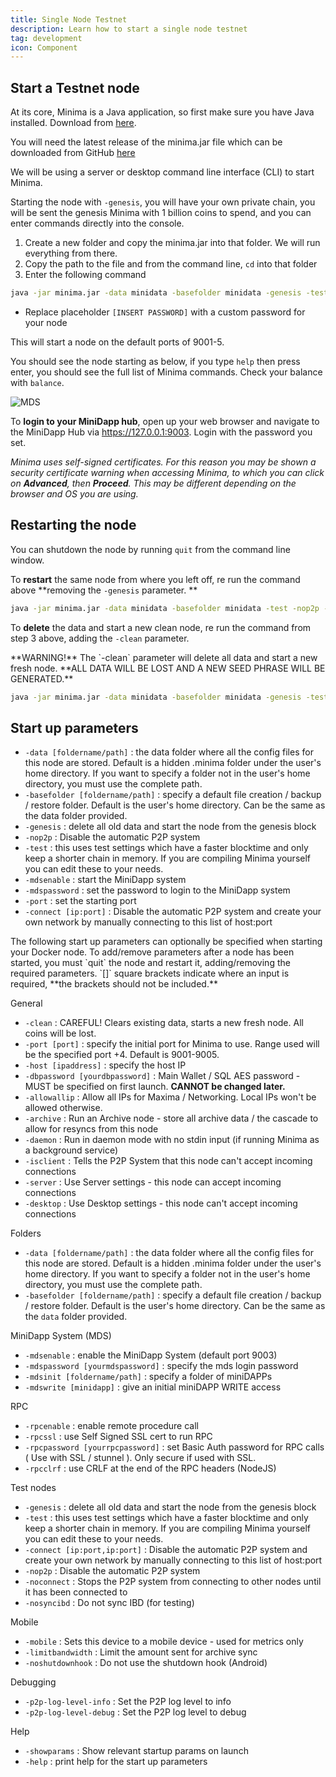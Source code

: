 ---
title: Single Node Testnet
description: Learn how to start a single node testnet
tag: development
icon: Component
---

## Start a Testnet node

At its core, Minima is a Java application, so first make sure you have Java installed. Download from [here](https://www.java.com/en/download/).

You will need the latest release of the minima.jar file which can be downloaded from GitHub [here](https://github.com/minima-global/Minima/releases)

We will be using a server or desktop command line interface (CLI) to start Minima.

Starting the node with `-genesis`, you will have your own private chain, you will be sent the genesis Minima with 1 billion coins to spend, and you can enter commands directly into the console.

1. Create a new folder and copy the minima.jar into that folder. We will run everything from there.
2. Copy the path to the file and from the command line, `cd` into that folder
3. Enter the following command

```bash title="Terminal"
java -jar minima.jar -data minidata -basefolder minidata -genesis -test -nop2p -mdsenable -mdspassword [INSERT PASSWORD]
```

- Replace placeholder `[INSERT PASSWORD]` with a custom password for your node

This will start a node on the default ports of 9001-5.

You should see the node starting as below, if you type `help` then press enter, you should see the full list of Minima commands. Check your balance with `balance`.

![MDS](/img/buildonminima/TestTerminalstartup.png)

To **login to your MiniDapp hub**, open up your web browser and navigate to the MiniDapp Hub via https://127.0.0.1:9003. Login with the password you set.

_Minima uses self-signed certificates. For this reason you may be shown a security certificate warning when accessing Minima, to which you can click on **Advanced**, then **Proceed**. This may be different depending on the browser and OS you are using._

## Restarting the node

You can shutdown the node by running `quit` from the command line window.

To **restart** the same node from where you left off, re run the command above **removing the `-genesis` parameter. **

```bash title="Terminal"
java -jar minima.jar -data minidata -basefolder minidata -test -nop2p -mdsenable -mdspassword [INSERT PASSWORD]
```

To **delete** the data and start a new clean node, re run the command from step 3 above, adding the `-clean` parameter.

<Callout type="warn">
  **WARNING!** The `-clean` parameter will delete all data and start a new fresh
  node. **ALL DATA WILL BE LOST AND A NEW SEED PHRASE WILL BE GENERATED.**

</Callout>

```bash title="Terminal"
java -jar minima.jar -data minidata -basefolder minidata -genesis -test -nop2p -mdsenable -mdspassword [INSERT PASSWORD] -clean
```

## Start up parameters

<Accordions type="multiple">
  <Accordion title="What do the parameters mean?">
  
- `-data [foldername/path]` : the data folder where all the config files for this node are stored. Default is a hidden .minima folder under the user's home directory. If you want to specify a folder not in the user's home directory, you must use the complete path.
- `-basefolder [foldername/path]` : specify a default file creation / backup / restore folder. Default is the user's home directory. Can be the same as the data folder provided.
- `-genesis` : delete all old data and start the node from the genesis block
- `-nop2p` : Disable the automatic P2P system
- `-test` : this uses test settings which have a faster blocktime and only keep a shorter chain in memory. If you are compiling Minima yourself you can edit these to your needs.
- `-mdsenable` : start the MiniDapp system
- `-mdspassword` : set the password to login to the MiniDapp system
- `-port` : set the starting port
- `-connect [ip:port]` : Disable the automatic P2P system and create your own network by manually connecting to this list of host:port

</Accordion>

<Accordion title="Optional startup parameters">
The following start up parameters can optionally be specified when starting your Docker node.

<Callout>
  To add/remove parameters after a node has been started, you must `quit` the
  node and restart it, adding/removing the required parameters. `[]` square
  brackets indicate where an input is required, **the brackets should not be
  included.**
</Callout>

<Heading as="h4">General</Heading>

- `-clean` : CAREFUL! Clears existing data, starts a new fresh node. All coins will be lost.
- `-port [port]` : specify the initial port for Minima to use. Range used will be the specified port +4. Default is 9001-9005.
- `-host [ipaddress]` : specify the host IP
- `-dbpassword [yourdbpassword]` : Main Wallet / SQL AES password - MUST be specified on first launch. **CANNOT be changed later.**
- `-allowallip` : Allow all IPs for Maxima / Networking. Local IPs won't be allowed otherwise.
- `-archive` : Run an Archive node - store all archive data / the cascade to allow for resyncs from this node<br/>
- `-daemon` : Run in daemon mode with no stdin input (if running Minima as a background service)
- `-isclient` : Tells the P2P System that this node can't accept incoming connections
- `-server` : Use Server settings - this node can accept incoming connections
- `-desktop` : Use Desktop settings - this node can't accept incoming connections

<Heading as="h4">Folders</Heading>

- `-data [foldername/path]` : the data folder where all the config files for this node are stored. Default is a hidden .minima folder under the user's home directory. If you want to specify a folder not in the user's home directory, you must use the complete path.
- `-basefolder [foldername/path]` : specify a default file creation / backup / restore folder. Default is the user's home directory. Can be the same as the `data` folder provided.

<Heading as="h4">MiniDapp System (MDS)</Heading>

- `-mdsenable` : enable the MiniDapp System (default port 9003)
- `-mdspassword [yourmdspassword]` : specify the mds login password
- `-mdsinit [foldername/path]` : specify a folder of miniDAPPs
- `-mdswrite [minidapp]` : give an initial miniDAPP WRITE access

<Heading as="h4">RPC</Heading>

- `-rpcenable` : enable remote procedure call
- `-rpcssl` : use Self Signed SSL cert to run RPC
- `-rpcpassword [yourrpcpassword]` : set Basic Auth password for RPC calls ( Use with SSL / stunnel ). Only secure if used with SSL.
- `-rpcclrf` : use CRLF at the end of the RPC headers (NodeJS)

<Heading as="h4">Test nodes</Heading>

- `-genesis` : delete all old data and start the node from the genesis block
- `-test` : this uses test settings which have a faster blocktime and only keep a shorter chain in memory. If you are compiling Minima yourself you can edit these to your needs.
- `-connect [ip:port,ip:port]` : Disable the automatic P2P system and create your own network by manually connecting to this list of host:port
- `-nop2p` : Disable the automatic P2P system
- `-noconnect` : Stops the P2P system from connecting to other nodes until it has been connected to
- `-nosyncibd` : Do not sync IBD (for testing)

<Heading as="h4">Mobile</Heading>

- `-mobile` : Sets this device to a mobile device - used for metrics only
- `-limitbandwidth` : Limit the amount sent for archive sync
- `-noshutdownhook` : Do not use the shutdown hook (Android)

<Heading as="h4">Debugging</Heading>

- `-p2p-log-level-info` : Set the P2P log level to info<br/>
- `-p2p-log-level-debug` : Set the P2P log level to debug

<Heading as="h4">Help</Heading>

- `-showparams` : Show relevant startup params on launch
- `-help` : print help for the start up parameters

</Accordion>

</Accordions>
